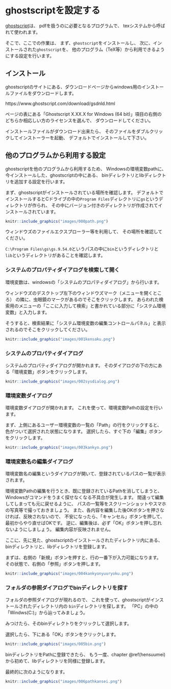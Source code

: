 # ghostscriptを設定する

[ghostscript](https://www.ghostscript.com/)は、
pdfを扱うのに必要となるプログラムで、
texシステムから呼ばれて使われます。

そこで、ここでの作業は、
まず、`ghostscript`をインストールし、
次に、インストールされた`ghostscript`を、
他のプログラム（TeX等）から利用できるようにする設定を行います。

## インストール

ghostscriptのサイトにある、ダウンロードページからwindows用のインストールファイルをダウンロードします。

https://www.ghostscript.com/download/gsdnld.html

ページの表にある「Ghostscript X.XX.X for Windows (64 bit)」項目の右側の
どちらか相応しい方のライセンスを選んで、
ダウンロードしてください。

インストールファイルがダウンロード出来たら、
そのファイルをダブルクリックしてインストーラーを起動、
デフォルトでインストールして下さい。

## 他のプログラムから利用する設定

ghostscriptを他のプログラムから利用するため、
Windowsの環境変数pathに、今インストールした、ghostscriptの中にある、
binディレクトリとlibディレクトリを追加する設定を行います。

まず、ghostscriptがインストールされている場所を確認します。
デフォルトでインストールするとCドライブの中の`Program Files`ディレクトリに`gs`というディレクトリが作られ、
その中にバージョン付きのディレクトリが作成されてインストールされています。



```r
knitr::include_graphics("images/000path.png")
```


ウィンドウズのファイルエクスプローラー等を利用して、
その場所を確認してください。

`C:\Program Files\gs\gs.9.54.0`というパスの中に`bin`というディレクトリと
`lib`というディレクトリがあることを確認します。


### システムのプロパティダイアログを検索して開く

環境変数は、windowsの「システムのプロパティダイアログ」から行います。

ウィンドウズのデスクトップ左下のウィンドウズマーク（メニューを開くところ）
の隣に、虫眼鏡のマークがあるのでそこをクリックします。
あらわれた検索用のメニューの「ここに入力して検索」と書かれている部分に「システム環境変数」と入力します。

そうすると、検索結果に「システム環境変数の編集コントロールパネル」と表示されるのでそこをクリックしてください。

```r
knitr::include_graphics("images/001kensaku.png")
```


### システムのプロパティダイアログ

システムのプロパティダイアログが開かれます。
そのダイアログの下の方にある「環境変数」ボタンをクリックします。

```r
knitr::include_graphics("images/002sysdialog.png")
```


### 環境変数ダイアログ

環境変数ダイアログが開かれます。
これを使って、環境変数Pathの設定を行います。

まず、上側にあるユーザー環境変数の一覧の「Path」の行をクリックすると、
色がついて選択された状態になります。
選択したら、すぐ下の「編集」ボタンをクリックします。

```r
knitr::include_graphics("images/003kankyo.png")
```


### 環境変数名の編集ダイアログ {#hensuumei}

環境変数名の編集というダイアログが開いて、登録されているパスの一覧が表示されます。

環境変数Pathの編集を行うとき、既に登録されているPathを消してしまうと、
Windowsがコマンドをうまく探せなくなる不具合が発生します。
間違って編集してしまっても元に戻せるように、
パスの一覧等をスクリーンショットやスマホの写真等で撮っておきましょう。
また、各内容を編集した後OKボタンを押さなければ、反映されないので、
不安になったら、「キャンセル」ボタンを押して、最初からやり直せばOKです。
逆に、編集後は、必ず「OK」ボタンを押し忘れないようにしましょう。
編集内容が反映されません。


ここに、先に見た、ghostscriptのインストールされたディレクトリ内にある、binディレクトリと、libディレクトリを登録します。

まずは、右側の「新規」ボタンを押すと、行の一番下が入力可能になります。
その状態で、右側の「参照」ボタンを押します。


```r
knitr::include_graphics("images/004kankyonyuuryoku.png")
```


### フォルダの参照ダイアログでbinディレクトリを探す

フォルダの参照ダイアログが現れるので、
これを使って、ghostscriptがインストールされたディレクトリ内の
`bin`ディレクトリを探します。
「PC」の中の「Windws(C:)」から辿ってみましょう。

みつけたら、そのbinディレクトりをクリックして選択します。

選択したら、下にある「OK」ボタンをクリックします。


```r
knitr::include_graphics("images/005bin.png")
```


binディレクトリをPathに登録できたら、
もう一度、chapter \@ref(hensuumei) から初めて、libディレクトリを同様に登録します。

最終的に次のようになります。

```r
knitr::include_graphics("images/006pathkansei.png")
```

